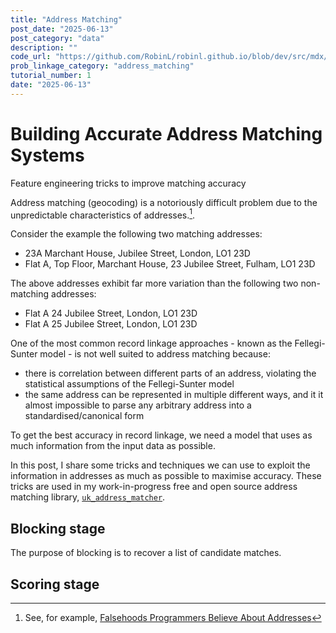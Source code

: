 ```yaml
---
title: "Address Matching"
post_date: "2025-06-13"
post_category: "data"
description: ""
code_url: "https://github.com/RobinL/robinl.github.io/blob/dev/src/mdx/address_matching.mdx"
prob_linkage_category: "address_matching"
tutorial_number: 1
date: "2025-06-13"
---
```






# Building Accurate Address Matching Systems

<Subtitle>Feature engineering tricks to improve matching accuracy</Subtitle>

Address matching (geocoding) is a notoriously difficult problem due to the unpredictable characteristics of addresses.[^1].

Consider the example the following two matching addresses:

- 23A Marchant House, Jubilee Street, London, LO1 23D
- Flat A, Top Floor, Marchant House, 23 Jubilee Street, Fulham, LO1 23D

The above addresses exhibit far more variation than the following two non-matching addresses:

- Flat A 24 Jubilee Street, London, LO1 23D
- Flat A 25 Jubilee Street, London, LO1 23D

One of the most common record linkage approaches - known as the Fellegi-Sunter model - is not well suited to address matching because:
- there is correlation between different parts of an address, violating the statistical assumptions of the Fellegi-Sunter model
- the same address can be represented in multiple different ways, and it it almost impossible to parse any arbitrary address into a standardised/canonical form

To get the best accuracy in record linkage, we need a model that uses as much information from the input data as possible.

In this post, I share some tricks and techniques we can use to exploit the information in addresses as much as possible to maximise accuracy.  These tricks are used in my work-in-progress free and open source address matching library, [`uk_address_matcher`](https://github.com/RobinL/uk_address_matcher).

## Blocking stage

The purpose of blocking is to recover a list of candidate matches.

## Scoring stage










[^1]: See, for example, [Falsehoods Programmers Believe About Addresses](https://www.mjt.me.uk/posts/falsehoods-programmers-believe-about-addresses/)
